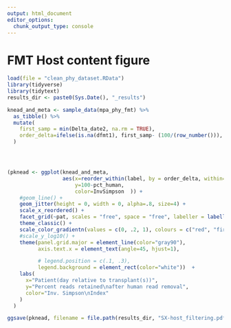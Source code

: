 ```yaml
---
output: html_document
editor_options: 
  chunk_output_type: console
---
```

# FMT  Host content figure

```r
load(file = "clean_phy_dataset.RData")
library(tidyverse)
library(tidytext)
results_dir <- paste0(Sys.Date(), "_results")

knead_and_meta <- sample_data(mpa_phy_fmt) %>% 
  as_tibble() %>% 
  mutate(
    first_samp = min(Delta_date2, na.rm = TRUE),
    order_delta=ifelse(is.na(dfmt1), first_samp- (100/(row_number())), dfmt1)
  )




(pknead <- ggplot(knead_and_meta,
                  aes(x=reorder_within(label, by = order_delta, within=pat, group=Comments),
                      y=100-pct_human,
                      color=InvSimpson  )) +
    #geom_line() +
    geom_jitter(height = 0, width = 0, alpha=.8, size=4) +
    scale_x_reordered() +
    facet_grid(~pat, scales = "free", space = "free", labeller = labeller(.cols=function(x) paste0("Patient ", x))) +
    theme_classic() +
    scale_color_gradientn(values = c(0, .2, 1), colours = c("red", "firebrick4", "black")) +
    #scale_y_log10() +
    theme(panel.grid.major = element_line(color="gray90"),
          axis.text.x = element_text(angle=45, hjust=1),

          # legend.position = c(.1, .3),
          legend.background = element_rect(color="white"))  +
    labs(
      x="Patient(day relative to transplant(s))",
      y="Percent reads retained\nafter human read removal",
      color="Inv. Simpson\nIndex"
    )
  )

ggsave(pknead, filename = file.path(results_dir, "SX-host_filtering.pdf"), width = 7, height = 5)

```

